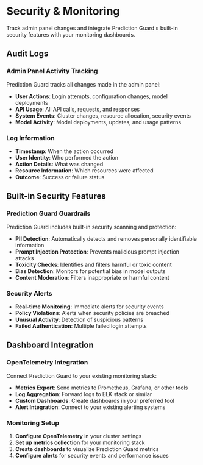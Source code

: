 # Security & Monitoring

Track admin panel changes and integrate Prediction Guard's built-in security features with your monitoring dashboards.

## Audit Logs

### Admin Panel Activity Tracking

Prediction Guard tracks all changes made in the admin panel:

- **User Actions**: Login attempts, configuration changes, model deployments
- **API Usage**: All API calls, requests, and responses
- **System Events**: Cluster changes, resource allocation, security events
- **Model Activity**: Model deployments, updates, and usage patterns

### Log Information
- **Timestamp**: When the action occurred
- **User Identity**: Who performed the action
- **Action Details**: What was changed
- **Resource Information**: Which resources were affected
- **Outcome**: Success or failure status

## Built-in Security Features

### Prediction Guard Guardrails

Prediction Guard includes built-in security scanning and protection:

- **PII Detection**: Automatically detects and removes personally identifiable information
- **Prompt Injection Protection**: Prevents malicious prompt injection attacks
- **Toxicity Checks**: Identifies and filters harmful or toxic content
- **Bias Detection**: Monitors for potential bias in model outputs
- **Content Moderation**: Filters inappropriate or harmful content

### Security Alerts

- **Real-time Monitoring**: Immediate alerts for security events
- **Policy Violations**: Alerts when security policies are breached
- **Unusual Activity**: Detection of suspicious patterns
- **Failed Authentication**: Multiple failed login attempts

## Dashboard Integration

### OpenTelemetry Integration

Connect Prediction Guard to your existing monitoring stack:

- **Metrics Export**: Send metrics to Prometheus, Grafana, or other tools
- **Log Aggregation**: Forward logs to ELK stack or similar
- **Custom Dashboards**: Create dashboards in your preferred tool
- **Alert Integration**: Connect to your existing alerting systems

### Monitoring Setup

1. **Configure OpenTelemetry** in your cluster settings
2. **Set up metrics collection** for your monitoring stack
3. **Create dashboards** to visualize Prediction Guard metrics
4. **Configure alerts** for security events and performance issues

